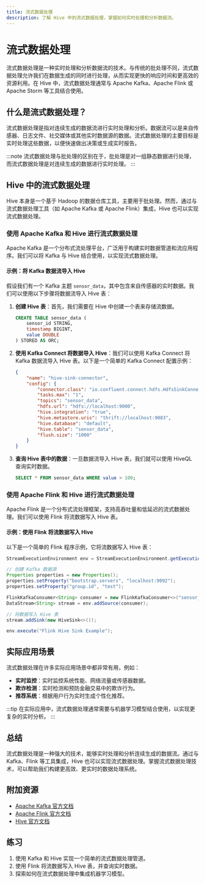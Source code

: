 ```yaml
---
title: 流式数据处理
description: 了解 Hive 中的流式数据处理，掌握如何实时处理和分析数据流。
---
```


# 流式数据处理

流式数据处理是一种实时处理和分析数据流的技术。与传统的批处理不同，流式数据处理允许我们在数据生成的同时进行处理，从而实现更快的响应时间和更高效的资源利用。在 Hive 中，流式数据处理通常与 Apache Kafka、Apache Flink 或 Apache Storm 等工具结合使用。

## 什么是流式数据处理？

流式数据处理是指对连续生成的数据流进行实时处理和分析。数据流可以是来自传感器、日志文件、社交媒体或其他实时数据源的数据。流式数据处理的主要目标是实时处理这些数据，以便快速做出决策或生成实时报告。

:::note
流式数据处理与批处理的区别在于，批处理是对一组静态数据进行处理，而流式数据处理是对连续生成的数据进行实时处理。
:::

## Hive 中的流式数据处理

Hive 本身是一个基于 Hadoop 的数据仓库工具，主要用于批处理。然而，通过与流式数据处理工具（如 Apache Kafka 或 Apache Flink）集成，Hive 也可以实现流式数据处理。

### 使用 Apache Kafka 和 Hive 进行流式数据处理

Apache Kafka 是一个分布式流处理平台，广泛用于构建实时数据管道和流应用程序。我们可以将 Kafka 与 Hive 结合使用，以实现流式数据处理。

#### 示例：将 Kafka 数据流导入 Hive

假设我们有一个 Kafka 主题 `sensor_data`，其中包含来自传感器的实时数据。我们可以使用以下步骤将数据流导入 Hive 表：

1. **创建 Hive 表**：首先，我们需要在 Hive 中创建一个表来存储流数据。

    ```sql
    CREATE TABLE sensor_data (
        sensor_id STRING,
        timestamp BIGINT,
        value DOUBLE
    ) STORED AS ORC;
    ```

2. **使用 Kafka Connect 将数据导入 Hive**：我们可以使用 Kafka Connect 将 Kafka 数据流导入 Hive 表。以下是一个简单的 Kafka Connect 配置示例：

    ```json
    {
        "name": "hive-sink-connector",
        "config": {
            "connector.class": "io.confluent.connect.hdfs.HdfsSinkConnector",
            "tasks.max": "1",
            "topics": "sensor_data",
            "hdfs.url": "hdfs://localhost:9000",
            "hive.integration": "true",
            "hive.metastore.uris": "thrift://localhost:9083",
            "hive.database": "default",
            "hive.table": "sensor_data",
            "flush.size": "1000"
        }
    }
    ```

3. **查询 Hive 表中的数据**：一旦数据流导入 Hive 表，我们就可以使用 HiveQL 查询实时数据。

    ```sql
    SELECT * FROM sensor_data WHERE value > 100;
    ```

### 使用 Apache Flink 和 Hive 进行流式数据处理

Apache Flink 是一个分布式流处理框架，支持高吞吐量和低延迟的流式数据处理。我们可以使用 Flink 将流数据写入 Hive 表。

#### 示例：使用 Flink 将流数据写入 Hive

以下是一个简单的 Flink 程序示例，它将流数据写入 Hive 表：

```java
StreamExecutionEnvironment env = StreamExecutionEnvironment.getExecutionEnvironment();

// 创建 Kafka 数据源
Properties properties = new Properties();
properties.setProperty("bootstrap.servers", "localhost:9092");
properties.setProperty("group.id", "test");

FlinkKafkaConsumer<String> consumer = new FlinkKafkaConsumer<>("sensor_data", new SimpleStringSchema(), properties);
DataStream<String> stream = env.addSource(consumer);

// 将数据写入 Hive 表
stream.addSink(new HiveSink<>());

env.execute("Flink Hive Sink Example");
```

## 实际应用场景

流式数据处理在许多实际应用场景中都非常有用，例如：

- **实时监控**：实时监控系统性能、网络流量或传感器数据。
- **欺诈检测**：实时检测和预防金融交易中的欺诈行为。
- **推荐系统**：根据用户行为实时生成个性化推荐。

:::tip
在实际应用中，流式数据处理通常需要与机器学习模型结合使用，以实现更复杂的实时分析。
:::

## 总结

流式数据处理是一种强大的技术，能够实时处理和分析连续生成的数据流。通过与 Kafka、Flink 等工具集成，Hive 也可以实现流式数据处理。掌握流式数据处理技术，可以帮助我们构建更高效、更实时的数据处理系统。

## 附加资源

- [Apache Kafka 官方文档](https://kafka.apache.org/documentation/)
- [Apache Flink 官方文档](https://flink.apache.org/docs/)
- [Hive 官方文档](https://hive.apache.org/)

## 练习

1. 使用 Kafka 和 Hive 实现一个简单的流式数据处理管道。
2. 使用 Flink 将流数据写入 Hive 表，并查询实时数据。
3. 探索如何在流式数据处理中集成机器学习模型。

